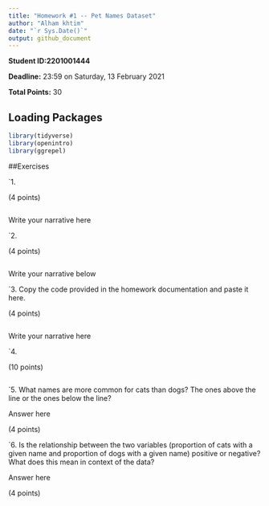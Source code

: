 ```yaml
---
title: "Homework #1 -- Pet Names Dataset"
author: "Alham khtim" 
date: "`r Sys.Date()`"
output: github_document
---
```


**Student ID:2201001444**

**Deadline:** 23:59 on Saturday, 13 February 2021

**Total Points:** 30


## Loading Packages

```r

library(tidyverse)
library(openintro)
library(ggrepel)
```


##Exercises

`1.

(4 points)
```r

```
Write your narrative here



`2.

(4 points)

```r

```
Write your narrative below


`3. Copy the code provided in the homework documentation and paste it here. 

(4 points)

```r

```
Write your narrative here



`4.

(10 points)

```r

```

`5.  What names are more common for cats than dogs? The ones above the line or the ones below the line?

Answer here

(4 points)

`6. Is the relationship between the two variables (proportion of cats with a given name and proportion of dogs with a given name) positive or negative? What does this mean in context of the data?

Answer here

(4 points)